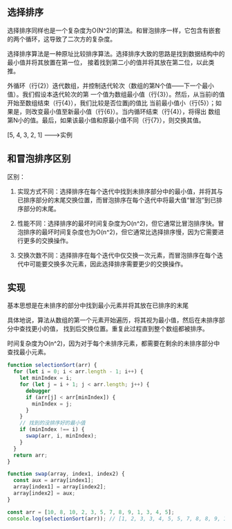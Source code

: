 ## 选择排序
选择排序同样也是一个复杂度为O(N^2)的算法。和冒泡排序一样，它包含有嵌套的两个循环，这导致了二次方的复杂度。

选择排序算法是一种原址比较排序算法。选择排序大致的思路是找到数据结构中的最小值并将其放置在第一位，
接着找到第二小的值并将其放在第二位，以此类推。

外循环（行{2}）迭代数组，并控制迭代轮次（数组的第N个值——下一个最小值）。我们假设本迭代轮次的第
一个值为数组最小值（行{3}）。然后，从当前i的值开始至数组结束（行{4}），我们比较是否位置j的值比
当前最小值小（行{5}）；如果是，则改变最小值至新最小值（行{6}）。当内循环结束（行{4}），将得出
数组第N小的值。最后，如果该最小值和原最小值不同（行{7}），则交换其值。

[5, 4, 3, 2, 1] --->实例

<!-- ![](../../assets/img-排序/图1-选择排序.png) -->

## 和冒泡排序区别
区别：
1. 实现方式不同：选择排序在每个迭代中找到未排序部分中的最小值，并将其与已排序部分的末尾交换位置，而冒泡排序在每个迭代中将最大值“冒泡”到已排序部分的末尾。

2. 性能不同：选择排序的最坏时间复杂度为O(n^2)，但它通常比冒泡排序快。冒泡排序的最坏时间复杂度也为O(n^2)，但它通常比选择排序慢，因为它需要进行更多的交换操作。

3. 交换次数不同：选择排序在每个迭代中仅交换一次元素，而冒泡排序在每个迭代中可能要交换多次元素，因此选择排序需要更少的交换操作。

## 实现
基本思想是在未排序的部分中找到最小元素并将其放在已排序的末尾

具体地说，算法从数组的第一个元素开始遍历，将其视为最小值，然后在未排序部分中查找更小的值，
找到后交换位置。重复此过程直到整个数组都被排序。

时间复杂度为O(n^2)，因为对于每个未排序元素，都需要在剩余的未排序部分中查找最小元素。
```js
function selectionSort(arr) {
  for (let i = 0; i < arr.length - 1; i++) {
    let minIndex = i;
    for (let j = i + 1; j < arr.length; j++) {
      debugger
      if (arr[j] < arr[minIndex]) {
        minIndex = j;
      }
    }
    // 找到的没排序好的最小值
    if (minIndex !== i) {
      swap(arr, i, minIndex);
    }
  }
  return arr;
}

function swap(array, index1, index2) {
  const aux = array[index1];
  array[index1] = array[index2];
  array[index2] = aux;
}

const arr = [10, 8, 10, 2, 3, 5, 7, 8, 9, 1, 3, 4, 5];
console.log(selectionSort(arr)); // [1, 2, 3, 3, 4, 5, 5, 7, 8, 8, 9, 10, 10]

```